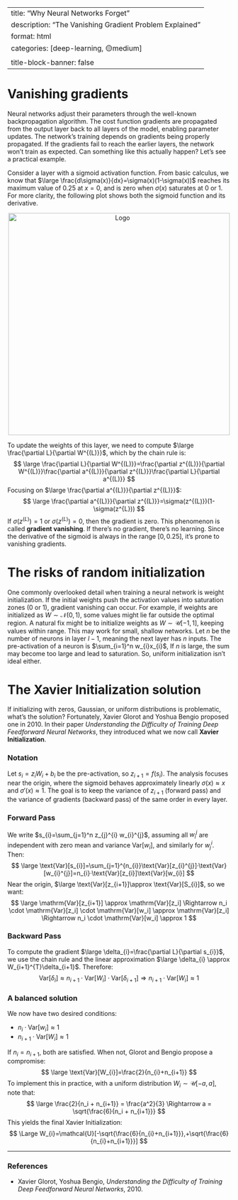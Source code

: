 
--- 
title: "Why Neural Networks Forget"
description: "The Vanishing Gradient Problem Explained"
format: html
categories: [deep-learning, 🟡medium]
title-block-banner: false
---

# Vanishing gradients 

Neural networks adjust their parameters through the well-known backpropagation algorithm. The cost function gradients are propagated from the output layer back to all layers of the model, enabling parameter updates. The network’s training depends on gradients being properly propagated. If the gradients fail to reach the earlier layers, the network won’t train as expected. Can something like this actually happen? Let’s see a practical example. 

Consider a layer with a sigmoid activation function. From basic calculus, we know that 
$\large \frac{d\sigma(x)}{dx}=\sigma(x)(1-\sigma(x))$ reaches its maximum value of 0.25 at $x=0$, and is zero when $\sigma(x)$ saturates at 0 or 1. For more clarity, the following plot shows both the sigmoid function and its derivative.

<div style="text-align: center;">
  <img src="../images/sigmoid_derivative.png" alt="Logo" width="500"/>
</div>


To update the weights of this layer, we need to compute $\large \frac{\partial L}{\partial W^{(L)}}$, which by the chain rule is: 
$$ 
\large \frac{\partial L}{\partial W^{(L)}}=\frac{\partial z^{(L)}}{\partial W^{(L)}}\frac{\partial a^{(L)}}{\partial z^{(L)}}\frac{\partial L}{\partial a^{(L)}}
$$
Focusing on $\large \frac{\partial a^{(L)}}{\partial z^{(L)}}$: 
$$ 
\large \frac{\partial a^{(L)}}{\partial z^{(L)}}=\sigma(z^{(L)})(1-\sigma(z^{L}))
$$
If $\sigma(z^{(L)})=1$ or $\sigma(z^{(L)})=0$, then the gradient is zero. This phenomenon is called **gradient vanishing**. If there’s no gradient, there’s no learning. Since the derivative of the sigmoid is always in the range $[0,0.25]$, it's prone to vanishing gradients. 

# The risks of random initialization 

One commonly overlooked detail when training a neural network is weight initialization. If the initial weights push the activation values into saturation zones (0 or 1), gradient vanishing can occur. For example, if weights are initialized as $W\sim\mathcal{N}(0,1)$, some values might lie far outside the optimal region. A natural fix might be to initialize weights as $W\sim\mathcal{U}[-1,1]$, keeping values within range. This may work for small, shallow networks. Let $n$ be the number of neurons in layer $l-1$, meaning the next layer has $n$ inputs. The pre-activation of a neuron is $\sum_{i=1}^n w_{i}x_{i}$, If $n$ is large, the sum may become too large and lead to saturation. So, uniform initialization isn’t ideal either. 

# The Xavier Initialization solution 

If initializing with zeros, Gaussian, or uniform distributions is problematic, what’s the solution? Fortunately, Xavier Glorot and Yoshua Bengio proposed one in 2010. In their paper _Understanding the Difficulty of Training Deep Feedforward Neural Networks_, they introduced what we now call **Xavier Initialization**. 

### Notation 

Let $s_{i}=z_{i}W_{i}+b_{i}$ be the pre-activation, so $z_{i+1}=f(s_{i})$. The analysis focuses near the origin, where the sigmoid behaves approximately linearly $\sigma(x)\approx x$ and $\sigma'(x)\approx 1$. The goal is to keep the variance of $z_{i+1}$ (forward pass) and the variance of gradients (backward pass) of the same order in every layer.

### Forward Pass 

We write $s_{i}=\sum_{j=1}^n z_{j}^{i} w_{i}^{j}$, assuming all $w_{i}^{j}$ are independent with zero mean and variance $\text{Var}[w_{i}]$, and similarly for $w_{j}^{i}$. Then: 
$$
\large \text{Var}[s_{i}]=\sum_{j=1}^{n_{i}}\text{Var}[z_{i}^{j}]·\text{Var}[w_{i}^{j}]=n_{i}·\text{Var}[z_{i}]\text{Var}[w_{i}]
$$
Near the origin, $\large \text{Var}[z_{i+1}]\approx \text{Var}[S_{i}]$, so we want: 
$$
\large \mathrm{Var}[z_{i+1}] \approx \mathrm{Var}[z_i] \Rightarrow n_i \cdot \mathrm{Var}[z_i] \cdot \mathrm{Var}[w_i] \approx \mathrm{Var}[z_i] \Rightarrow n_i \cdot \mathrm{Var}[w_i] \approx 1
$$

### Backward Pass 

To compute the gradient $\large \delta_{i}=\frac{\partial L}{\partial s_{i}}$, we use the chain rule and the linear approximation $\large \delta_{i} \approx W_{i+1}^{T}\delta_{i+1}$. Therefore: 
$$
\mathrm{Var}[\delta_i] \approx n_{i+1} \cdot \mathrm{Var}[W_i] \cdot \mathrm{Var}[\delta_{i+1}] \Rightarrow n_{i+1} \cdot \mathrm{Var}[W_i] \approx 1
$$

### A balanced solution 

We now have two desired conditions: 

- $n_i \cdot \mathrm{Var}[w_i] \approx 1$ 
- $n_{i+1} \cdot \mathrm{Var}[W_i] \approx 1$ 

If $n_{i}=n_{i+1}$, both are satisfied. When not, Glorot and Bengio propose a compromise: 
$$
\large \text{Var}[W_{i}]=\frac{2}{n_{i}+n_{i+1}}
$$
To implement this in practice, with a uniform distribution $W_{i}\sim \mathcal{U}[-a,a]$, note that: 
$$
\large \frac{2}{n_i + n_{i+1}} = \frac{a^2}{3} \Rightarrow a = \sqrt{\frac{6}{n_i + n_{i+1}}}
$$
This yields the final Xavier Initialization: 
$$
\Large W_{i}=\mathcal{U}[-\sqrt{\frac{6}{n_{i}+n_{i+1}}},+\sqrt{\frac{6}{n_{i}+n_{i+1}}}] 
$$

---

### References 

- Xavier Glorot, Yoshua Bengio, _Understanding the Difficulty of Training Deep Feedforward Neural Networks_, 2010.
